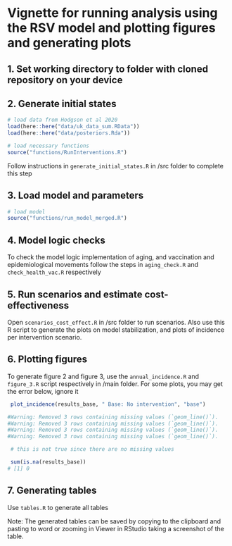 # Vignette for running analysis using the RSV model and plotting figures and generating plots 

## 1. Set working directory to folder with cloned repository on your device 

## 2. Generate initial states

```r

# load data from Hodgson et al 2020
load(here::here("data/uk_data_sum.RData"))
load(here::here("data/posteriors.Rda"))

# load necessary functions 
source("functions/RunInterventions.R")
```

Follow instructions in `generate_initial_states.R` in /src folder to complete this step

## 3. Load model and parameters

```r
# load model 
source("functions/run_model_merged.R")

```
## 4. Model logic checks

To check the model logic implementation of aging, and vaccination and epidemiological movements follow the steps in `aging_check.R` and `check_health_vac.R` respectively 

## 5. Run scenarios and estimate cost-effectiveness

Open `scenarios_cost_effect.R` in /src folder to run scenarios. Also use this R script to generate the plots on model stabilization, and plots of incidence per intervention scenario.

## 6. Plotting figures

To generate figure 2 and figure 3, use the `annual_incidence.R` and `figure_3.R` script respectively in /main folder. For some plots, you may get the error below, ignore it
```r
 plot_incidence(results_base, " Base: No intervention", "base")

#Warning: Removed 3 rows containing missing values (`geom_line()`).
#Warning: Removed 3 rows containing missing values (`geom_line()`).
#Warning: Removed 3 rows containing missing values (`geom_line()`).
#Warning: Removed 3 rows containing missing values (`geom_line()`).

 # this is not true since there are no missing values 

 sum(is.na(results_base))
# [1] 0

```
## 7. Generating tables 

Use `tables.R` to generate all tables 

Note: The generated tables can be saved by copying to the clipboard and pasting to word or zooming in Viewer in RStudio taking a screenshot of the table. 
